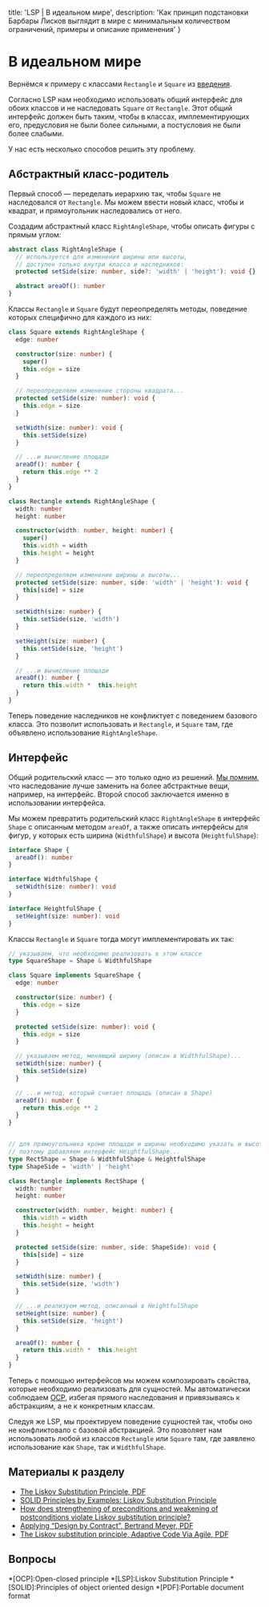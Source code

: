 
  title: 'LSP | В идеальном мире',
  description: 'Как принцип подстановки Барбары Лисков выглядит в мире с минимальным количеством ограничений, примеры и описание применения'
}


# В идеальном мире

Вернёмся к примеру с классами `Rectangle` и `Square` из [введения](/lsp).

Согласно LSP нам необходимо использовать общий интерфейс для обоих классов и не наследовать `Square` от `Rectangle`. Этот общий интерфейс должен быть таким, чтобы в классах, имплементирующих его, предусловия не были более сильными, а постусловия не были более слабыми.

У нас есть несколько способов решить эту проблему.

## Абстрактный класс-родитель

Первый способ — переделать иерархию так, чтобы `Square` не наследовался от `Rectangle`. Мы можем ввести новый класс, чтобы и квадрат, и прямоугольник наследовались от него.

Создадим абстрактный класс `RightAngleShape`, чтобы описать фигуры с прямым углом:

```ts
abstract class RightAngleShape {
  // используется для изменения ширины или высоты,
  // доступен только внутри класса и наследников:
  protected setSide(size: number, side?: 'width' | 'height'): void {}

  abstract areaOf(): number
}
```

Классы `Rectangle` и `Square` будут переопределять методы, поведение которых специфично для каждого из них:

```ts
class Square extends RightAngleShape {
  edge: number

  constructor(size: number) {
    super()
    this.edge = size
  }

  // переопределяем изменение стороны квадрата...
  protected setSide(size: number): void {
    this.edge = size
  }

  setWidth(size: number): void {
    this.setSide(size)
  }

  // ...и вычисление площади
  areaOf(): number {
    return this.edge ** 2
  }
}

class Rectangle extends RightAngleShape {
  width: number
  height: number

  constructor(width: number, height: number) {
    super()
    this.width = width
    this.height = height
  }

  // переопределяем изменение ширины и высоты...
  protected setSide(size: number, side: 'width' | 'height'): void {
    this[side] = size
  }

  setWidth(size: number) {
    this.setSide(size, 'width')
  }

  setHeight(size: number) {
    this.setSide(size, 'height')
  }

  // ...и вычисление площади
  areaOf(): number {
    return this.width *  this.height
  }
}
```

Теперь поведение наследников не конфликтует с поведением базового класса. Это позволит использовать и `Rectangle`, и `Square` там, где объявлено использование `RightAngleShape`.

## Интерфейс

Общий родительский класс — это только одно из решений. [Мы помним](/ocp), что наследование лучше заменить на более абстрактные вещи, например, на интерфейс. Второй способ заключается именно в использовании интерфейса.

Мы можем превратить родительский класс `RightAngleShape` в интерфейс `Shape` с описанным методом `areaOf`, а также описать интерфейсы для фигур, у которых есть ширина (`WidthfulShape`) и высота (`HeightfulShape`):

```ts
interface Shape {
  areaOf(): number
}

interface WidthfulShape {
  setWidth(size: number): void
}

interface HeightfulShape {
  setHeight(size: number): void
}
```

Классы `Rectangle` и `Square` тогда могут имплементировать их так:

```ts
// указываем, что необходимо реализовать в этом классе
type SquareShape = Shape & WidthfulShape

class Square implements SquareShape {
  edge: number

  constructor(size: number) {
    this.edge = size
  }

  protected setSide(size: number): void {
    this.edge = size
  }

  // указываем метод, меняющий ширину (описан в WidthfulShape)...
  setWidth(size: number) {
    this.setSide(size)
  }

  // ...и метод, который считает площадь (описан в Shape)
  areaOf(): number {
    return this.edge ** 2
  }
}


// для прямоугольника кроме площади и ширины необходимо указать и высоту,
// поэтому добавляем интерфейс HeightfulShape...
type RectShape = Shape & WidthfulShape & HeightfulShape
type ShapeSide = 'width' | 'height'

class Rectangle implements RectShape {
  width: number
  height: number

  constructor(width: number, height: number) {
    this.width = width
    this.height = height
  }

  protected setSide(size: number, side: ShapeSide): void {
    this[side] = size
  }

  setWidth(size: number) {
    this.setSide(size, 'width')
  }

  // ...и реализуем метод, описанный в HeightfulShape
  setHeight(size: number) {
    this.setSide(size, 'height')
  }

  areaOf(): number {
    return this.width *  this.height
  }
}
```

Теперь с помощью интерфейсов мы можем композировать свойства, которые необходимо реализовать для сущностей. Мы автоматически соблюдаем [OCP](/ocp), избегая прямого наследования и привязываясь к абстракциям, а не к конкретным классам.

Следуя же LSP, мы проектируем поведение сущностей так, чтобы оно не конфликтовало с базовой абстракцией. Это позволяет нам использовать любой из классов `Rectangle` или `Square` там, где заявлено использование как `Shape`, так и `WidthfulShape`.

## Материалы к разделу

- [The Liskov Substitution Principle, PDF](http://www.labri.fr/perso/clement/enseignements/ao/LSP.pdf)
- [SOLID Principles by Examples: Liskov Substitution Principle](https://dzone.com/articles/solid-principles-by-examples-liskov-substitution-p)
- [How does strengthening of preconditions and weakening of postconditions violate Liskov substitution principle?](https://softwareengineering.stackexchange.com/questions/187613/how-does-strengthening-of-preconditions-and-weakening-of-postconditions-violate)
- [Applying “Design by Contract”, Bertrand Meyer, PDF](http://se.ethz.ch/~meyer/publications/computer/contract.pdf)
- [The Liskov substitution principle, Adaptive Code Via Agile, PDF](https://www.managementboek.nl/code/inkijkexemplaar/9780735683204/adaptive-code-via-c-agile-coding-with-design-patterns-and-solid-principles-engels-gary-mclean-hall.pdf)

## Вопросы
<Quiz name='lsp-ideal-1' />
<Quiz name='lsp-ideal-2' />

*[OCP]:Open-closed principle
*[LSP]:Liskov Substitution Principle
*[SOLID]:Principles of object oriented design
*[PDF]:Portable document format
